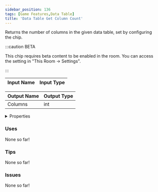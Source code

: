 ```yaml
---
sidebar_position: 136
tags: [Game Features,Data Table]
title: 'Data Table Get Column Count'
---
```


Returns the number of columns in the given data table, set by configuring the chip.

:::caution BETA

This chip requires beta content to be enabled in the room. You can access the setting in "This Room -> Settings".

:::




<EsbSvg />

| Input Name | Input Type |
|-----------|-----------|

| Output Name | Output Type |
|-----------|-----------|
| Columns | int |


<details>
  <summary>Properties</summary>
  <div>
    <div>
    <table>
      <thead>
        <tr>
          <th>Is beta required?</th>
          <th>✅</th>
        </tr>
        <tr>
          <th>Is this chip a trolling risk?</th>
          <th>❌</th>
        </tr>
        <tr>
          <th>Is this chip a role assignment risk?</th>
          <th>❌</th>
        </tr>
        <tr>
          <th>Chip UUID</th>
          <th>bf05749e-c89e-4aa2-97f8-31c105f45b49</th>
        </tr>
      </thead>
    </table>
    </div>
  </div>
</details>

### Uses

None so far!

### Tips

None so far!

### Issues

None so far!